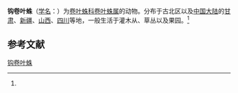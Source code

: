 {{Speciesbox
| name = 钩卷叶蛛
| status = 
| status_system = 
| image = 
| genus = Dictyna
| species = uncinata
| authority = (Thorell, 1856)<ref name='id14042'>{{cite web| url =http://www.bioinfo.cn/db05/BjdwSpecies.php?action=view&id=14042| title =钩卷叶蛛| work =《中国动物物种编目数据库》| publisher =中国科学院微生物研究所| author =中国科学院动物研究所| accessdate =2009-04-28| archive-date =2016-03-05| archive-url =https://web.archive.org/web/20160305041705/http://www.bioinfo.cn/db05/BjdwSpecies.php?action=view&id=14042| dead-url =yes}}</ref>
}}

'''钩卷叶蛛'''（[[学名|学名]]：{{lang|la|''Dictyna uncinata''}}）为[[卷叶蛛科|卷叶蛛科]][[卷叶蛛属|卷叶蛛属]]的动物。分布于古北区以及[[中国大陆|中国大陆]]的[[甘肃|甘肃]]、[[新疆|新疆]]、[[山西|山西]]、[[四川|四川]]等地，一般生活于灌木从、草丛以及果园。<ref name='id14042'/>

== 参考文献 ==
{{reflist}}

{{Wikispecies|Dictyna uncinata}}
{{Taxonbar|from=Q1766085}}

[[Category:卷叶蛛属|钩卷叶蛛]]


{{蜘蛛小作品}}